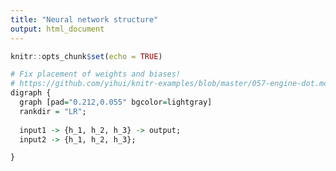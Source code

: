 ```yaml
---
title: "Neural network structure"
output: html_document
---
```


```r
knitr::opts_chunk$set(echo = TRUE)
```


```r
# Fix placement of weights and biases!
# https://github.com/yihui/knitr-examples/blob/master/057-engine-dot.md
digraph {
  graph [pad="0.212,0.055" bgcolor=lightgray]
  rankdir = "LR";
  
  input1 -> {h_1, h_2, h_3} -> output;
  input2 -> {h_1, h_2, h_3};

}
```

